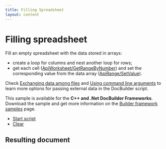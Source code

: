 ```yaml
---
title: Filling Spreadsheet
layout: content
---
```

# [](/docbuilder/buildersamples/)Filling spreadsheet

Fill an empty spreadsheet with the data stored in arrays:

* create a loop for columns and nest another loop for rows;
* get each cell ([ApiWorksheet/GetRangeByNumber](/docbuilder/spreadsheetapi/apiworksheet/getrangebynumber)) and set the corresponding value from the data array ([ApiRange/SetValue](/docbuilder/spreadsheetapi/apirange/setvalue)).

Check [Exchanging data among files](/docbuilder/howitworks/globalvariable) and [Using command line arguments](/docbuilder/integrationapi/arguments) to learn more options for passing external data in the DocBuilder script.

This sample is available for the **C++ and .Net DocBuilder Frameworks**.\
Download the sample and get more information on the [Builder framework samples](/docbuilder/builderframeworksamples) page.

* [Start script]()
* [Clear]()

## Resulting document
